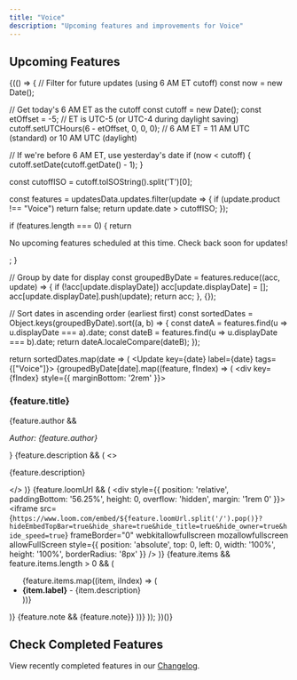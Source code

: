 ```yaml
---
title: "Voice"
description: "Upcoming features and improvements for Voice"
---
```



## Upcoming Features

{(() => {
  // Filter for future updates (using 6 AM ET cutoff)
  const now = new Date();
  
  // Get today's 6 AM ET as the cutoff
  const cutoff = new Date();
  const etOffset = -5; // ET is UTC-5 (or UTC-4 during daylight saving)
  cutoff.setUTCHours(6 - etOffset, 0, 0, 0); // 6 AM ET = 11 AM UTC (standard) or 10 AM UTC (daylight)
  
  // If we're before 6 AM ET, use yesterday's date
  if (now < cutoff) {
    cutoff.setDate(cutoff.getDate() - 1);
  }
  
  const cutoffISO = cutoff.toISOString().split('T')[0];
  
  const features = updatesData.updates.filter(update => {
    if (update.product !== "Voice") return false;
    return update.date > cutoffISO;
  });
  
  if (features.length === 0) {
    return <p>No upcoming features scheduled at this time. Check back soon for updates!</p>;
  }
  
  // Group by date for display
  const groupedByDate = features.reduce((acc, update) => {
    if (!acc[update.displayDate]) acc[update.displayDate] = [];
    acc[update.displayDate].push(update);
    return acc;
  }, {});
  
  // Sort dates in ascending order (earliest first)
  const sortedDates = Object.keys(groupedByDate).sort((a, b) => {
    const dateA = features.find(u => u.displayDate === a).date;
    const dateB = features.find(u => u.displayDate === b).date;
    return dateA.localeCompare(dateB);
  });
  
  return sortedDates.map(date => (
    <Update key={date} label={date} tags={["Voice"]}>
      {groupedByDate[date].map((feature, fIndex) => (
        <div key={fIndex} style={{ marginBottom: '2rem' }}>
          <h3>{feature.title}</h3>
          {feature.author && <p><em>Author: {feature.author}</em></p>}
          {feature.description && (
            <>
              <br />
              <p>{feature.description}</p>
            </>
          )}
          {feature.loomUrl && (
            <div style={{ position: 'relative', paddingBottom: '56.25%', height: 0, overflow: 'hidden', margin: '1rem 0' }}>
              <iframe 
                src={`https://www.loom.com/embed/${feature.loomUrl.split('/').pop()}?hideEmbedTopBar=true&hide_share=true&hide_title=true&hide_owner=true&hide_speed=true`}
                frameBorder="0"
                webkitallowfullscreen 
                mozallowfullscreen 
                allowFullScreen
                style={{ position: 'absolute', top: 0, left: 0, width: '100%', height: '100%', borderRadius: '8px' }}
              />
            </div>
          )}
          {feature.items && feature.items.length > 0 && (
            <ul>
              {feature.items.map((item, iIndex) => (
                <li key={iIndex}>
                  <strong>{item.label}</strong> - {item.description}
                </li>
              ))}
            </ul>
          )}
          {feature.note && <Note>{feature.note}</Note>}
        </div>
      ))}
    </Update>
  ));
})()}

## Check Completed Features

View recently completed features in our [Changelog](/changelog).